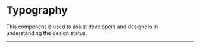 
<Meta title="Design Tokens/Typography/Responsive font sizes" />

# Typography

This component is used to assist developers and designers in understanding the design status.

<hr />
<ResponsiveFontSizes />
